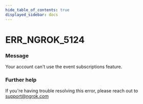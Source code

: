 ```yaml
---
hide_table_of_contents: true
displayed_sidebar: docs
---
```



# ERR_NGROK_5124

### Message

Your account can't use the event subscriptions feature.

### Further help

If you're having trouble resolving this error, please reach out to [support@ngrok.com](mailto:support@ngrok.com?subject=Help%20with%20ERR_NGROK_5124)

<ErrorDetails error="err_ngrok_5124" />
